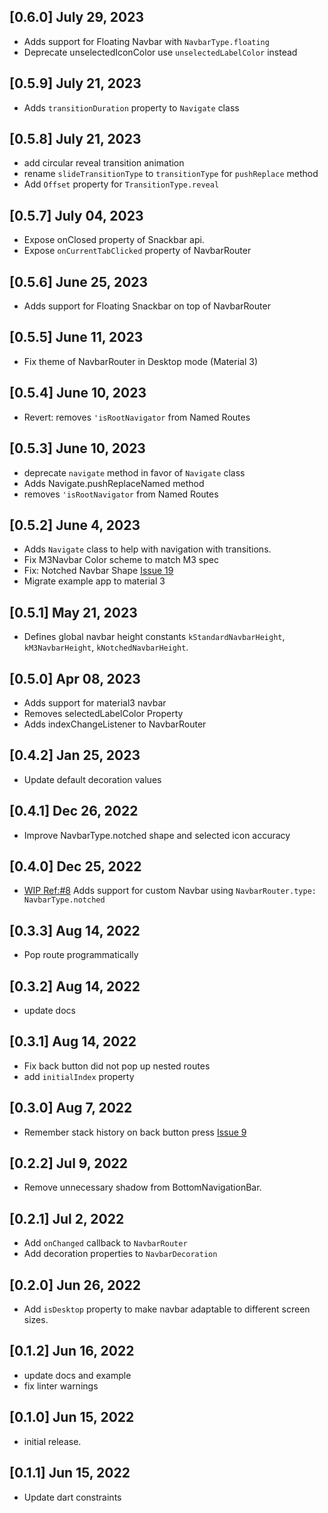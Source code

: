 ## [0.6.0] July 29, 2023

- Adds support for Floating Navbar with `NavbarType.floating`
- Deprecate unselectedIconColor use `unselectedLabelColor` instead

## [0.5.9] July 21, 2023

- Adds `transitionDuration` property to `Navigate` class

## [0.5.8] July 21, 2023

- add circular reveal transition animation
- rename `slideTransitionType` to `transitionType` for `pushReplace` method
- Add `Offset` property for `TransitionType.reveal`

## [0.5.7] July 04, 2023

- Expose onClosed property of Snackbar api.
- Expose `onCurrentTabClicked` property of NavbarRouter

## [0.5.6] June 25, 2023

- Adds support for Floating Snackbar on top of NavbarRouter

## [0.5.5] June 11, 2023

- Fix theme of NavbarRouter in Desktop mode (Material 3)

## [0.5.4] June 10, 2023

- Revert: removes `'isRootNavigator` from Named Routes

## [0.5.3] June 10, 2023

- deprecate `navigate` method in favor of `Navigate` class
- Adds Navigate.pushReplaceNamed method
- removes `'isRootNavigator` from Named Routes

## [0.5.2] June 4, 2023

- Adds `Navigate` class to help with navigation with transitions.
- Fix M3Navbar Color scheme to match M3 spec
- Fix: Notched Navbar Shape [Issue 19](https://github.com/maheshmnj/navbar_router/issues/19)
- Migrate example app to material 3

## [0.5.1] May 21, 2023

- Defines global navbar height constants `kStandardNavbarHeight`, `kM3NavbarHeight`, `kNotchedNavbarHeight`.

## [0.5.0] Apr 08, 2023

- Adds support for material3 navbar
- Removes selectedLabelColor Property
- Adds indexChangeListener to NavbarRouter

## [0.4.2] Jan 25, 2023

- Update default decoration values

## [0.4.1] Dec 26, 2022

- Improve NavbarType.notched shape and selected icon accuracy

## [0.4.0] Dec 25, 2022

- [WIP Ref:#8](https://github.com/maheshmnj/navbar_router/issues/8) Adds support for custom Navbar using `NavbarRouter.type: NavbarType.notched`

## [0.3.3] Aug 14, 2022

- Pop route programmatically

## [0.3.2] Aug 14, 2022

- update docs

## [0.3.1] Aug 14, 2022

- Fix back button did not pop up nested routes
- add `initialIndex` property

## [0.3.0] Aug 7, 2022

- Remember stack history on back button press [Issue 9](https://github.com/maheshmnj/navbar_router/issues/9)

## [0.2.2] Jul 9, 2022

- Remove unnecessary shadow from BottomNavigationBar.

## [0.2.1] Jul 2, 2022

- Add `onChanged` callback to `NavbarRouter`
- Add decoration properties to `NavbarDecoration`

## [0.2.0] Jun 26, 2022

- Add `isDesktop` property to make navbar adaptable
  to different screen sizes.

## [0.1.2] Jun 16, 2022

- update docs and example
- fix linter warnings

## [0.1.0] Jun 15, 2022

- initial release.

## [0.1.1] Jun 15, 2022

- Update dart constraints
